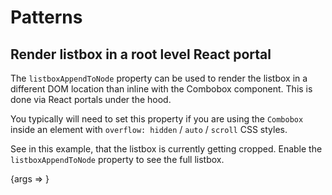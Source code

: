 
<Meta title="Packages/Dropdowns.Next/[patterns]" />

# Patterns

## Render listbox in a root level React portal

The `listboxAppendToNode` property can be used to render the listbox in a
different DOM location than inline with the Combobox component. This is done via
React portals under the hood.

You typically will need to set this property if you are using the `Combobox`
inside an element with `overflow: hidden` / `auto` / `scroll` CSS styles.

See in this example, that the listbox is currently getting cropped. Enable the
`listboxAppendToNode` property to see the full listbox.

<Canvas>
  <Story
    name="Listbox"
    args={{ listboxAppendToNode: false }}
    argTypes={{ listboxAppendToNode: { control: 'boolean' } }}
  >
    {args => <ListboxStory {...args} />}
  </Story>
</Canvas>
